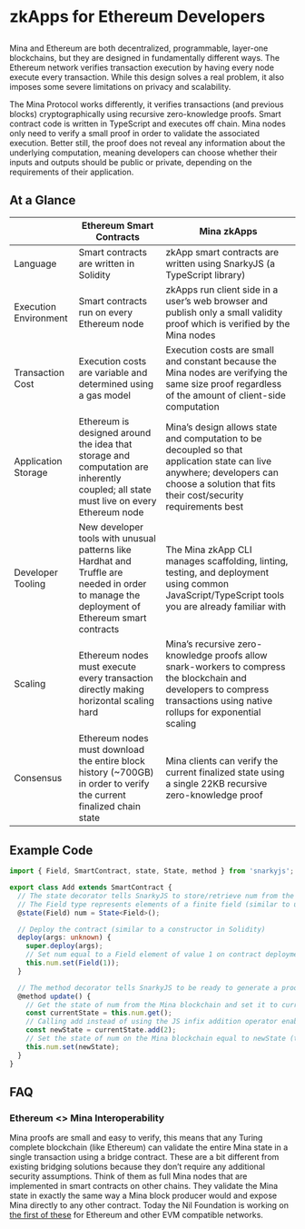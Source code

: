 
# zkApps for Ethereum Developers
## <!-- Prevent formatting next line as part of h1 (is there a better way to do this?) -->

Mina and Ethereum are both decentralized, programmable, layer-one blockchains,
but they are designed in fundamentally different ways. The Ethereum network
verifies transaction execution by having every node execute every transaction.
While this design solves a real problem, it also imposes some severe limitations
on privacy and scalability.

The Mina Protocol works differently, it verifies transactions (and previous
blocks) cryptographically using recursive zero-knowledge proofs. Smart contract
code is written in TypeScript and executes off chain. Mina nodes only need to
verify a small proof in order to validate the associated execution. Better
still, the proof does not reveal any information about the underlying
computation, meaning developers can choose whether their inputs and outputs
should be public or private, depending on the requirements of their application.

## At a Glance

<table style={{borderSpacing: '0px'}}>
<thead>
  <tr>
    <th style={{borderColor: 'black', borderWidth: '1px', borderStyle: 'solid', padding: '10px'}}></th>
    <th style={{borderColor: 'black', borderWidth: '1px', borderStyle: 'solid', padding: '10px', fontSize: 'larger'}}>Ethereum Smart Contracts</th>
    <th style={{borderColor: 'black', borderWidth: '1px', borderStyle: 'solid', padding: '10px', fontSize: 'larger'}}>Mina zkApps</th>
  </tr>
</thead>
<tbody>
  <tr>
    <td style={{borderColor: 'black', borderWidth: '1px', borderStyle: 'solid', padding: '10px'}}>Language</td>
    <td style={{borderColor: 'black', borderWidth: '1px', borderStyle: 'solid', padding: '10px'}}>Smart contracts are written in <span style={{color: '#7d4bbd'}}>Solidity</span></td>
    <td style={{borderColor: 'black', borderWidth: '1px', borderStyle: 'solid', padding: '10px'}}>zkApp smart contracts are written using <span style={{color: '#7d4bbd'}}>SnarkyJS</span> (a <span style={{color: '#7d4bbd'}}>TypeScript</span> library)</td>
  </tr>
  <tr>
    <td style={{borderColor: 'black', borderWidth: '1px', borderStyle: 'solid', padding: '10px'}}>Execution Environment</td>
    <td style={{borderColor: 'black', borderWidth: '1px', borderStyle: 'solid', padding: '10px'}}>Smart contracts run on <span style={{color: '#7d4bbd'}}>every Ethereum node</span></td>
    <td style={{borderColor: 'black', borderWidth: '1px', borderStyle: 'solid', padding: '10px'}}>zkApps run <span style={{color: '#7d4bbd'}}>client side</span> in a user’s web browser and publish only a small validity proof which is verified by the Mina nodes</td>
  </tr>
  <tr>
    <td style={{borderColor: 'black', borderWidth: '1px', borderStyle: 'solid', padding: '10px'}}>Transaction Cost</td>
    <td style={{borderColor: 'black', borderWidth: '1px', borderStyle: 'solid', padding: '10px'}}>Execution costs are variable and determined using a <span style={{color: '#7d4bbd'}}>gas model</span></td>
    <td style={{borderColor: 'black', borderWidth: '1px', borderStyle: 'solid', padding: '10px'}}>Execution costs are <span style={{color: '#7d4bbd'}}>small and constant</span> because the Mina nodes are verifying the same size proof regardless of the amount of client-side computation</td>
  </tr>
  <tr>
    <td style={{borderColor: 'black', borderWidth: '1px', borderStyle: 'solid', padding: '10px'}}>Application Storage</td>
    <td style={{borderColor: 'black', borderWidth: '1px', borderStyle: 'solid', padding: '10px'}}>Ethereum is designed around the idea that storage and computation are inherently coupled; <span style={{color: '#7d4bbd'}}>all state must live on every Ethereum node</span></td>
    <td style={{borderColor: 'black', borderWidth: '1px', borderStyle: 'solid', padding: '10px'}}>Mina’s design allows state and computation to be decoupled so that <span style={{color: '#7d4bbd'}}>application state can live anywhere</span>; developers can choose a solution that fits their cost/security requirements best</td>
  </tr>
  <tr>
    <td style={{borderColor: 'black', borderWidth: '1px', borderStyle: 'solid', padding: '10px'}}>Developer Tooling</td>
    <td style={{borderColor: 'black', borderWidth: '1px', borderStyle: 'solid', padding: '10px'}}>New developer tools with unusual patterns like <span style={{color: '#7d4bbd'}}>Hardhat</span> and <span style={{color: '#7d4bbd'}}>Truffle</span> are needed in order to manage the deployment of Ethereum smart contracts</td>
    <td style={{borderColor: 'black', borderWidth: '1px', borderStyle: 'solid', padding: '10px'}}><span style={{color: '#7d4bbd'}}>The Mina zkApp CLI</span> manages scaffolding, linting, testing, and deployment using common JavaScript/TypeScript tools you are already familiar with</td>
  </tr>
  <tr>
    <td style={{borderColor: 'black', borderWidth: '1px', borderStyle: 'solid', padding: '10px'}}>Scaling</td>
    <td style={{borderColor: 'black', borderWidth: '1px', borderStyle: 'solid', padding: '10px'}}>Ethereum nodes must execute every transaction directly making <span style={{color: '#7d4bbd'}}>horizontal scaling hard</span></td>
    <td style={{borderColor: 'black', borderWidth: '1px', borderStyle: 'solid', padding: '10px'}}>Mina’s recursive zero-knowledge proofs allow snark-workers to compress the blockchain and developers to compress transactions using <span style={{color: '#7d4bbd'}}>native rollups</span> for <span style={{color: '#7d4bbd'}}>exponential scaling</span></td>
  </tr>
  <tr>
    <td style={{borderColor: 'black', borderWidth: '1px', borderStyle: 'solid', padding: '10px'}}>Consensus</td>
    <td style={{borderColor: 'black', borderWidth: '1px', borderStyle: 'solid', padding: '10px'}}>Ethereum nodes must download the entire block history (<span style={{color: '#7d4bbd'}}>~700GB</span>) in order to verify the current finalized chain state </td>
    <td style={{borderColor: 'black', borderWidth: '1px', borderStyle: 'solid', padding: '10px'}}>Mina clients can verify the current finalized state using a single <span style={{color: '#7d4bbd'}}>22KB</span> recursive zero-knowledge proof</td>
  </tr>
</tbody>
</table>

## Example Code

```ts
import { Field, SmartContract, state, State, method } from 'snarkyjs';

export class Add extends SmartContract {
  // The state decorator tells SnarkyJS to store/retrieve num from the Mina blockchain
  // The Field type represents elements of a finite field (similar to uint256 for practical purposes but loops back to 1 after overflowing)
  @state(Field) num = State<Field>();

  // Deploy the contract (similar to a constructor in Solidity)
  deploy(args: unknown) {
    super.deploy(args);
    // Set num equal to a Field element of value 1 on contract deployment
    this.num.set(Field(1));
  }

  // The method decorator tells SnarkyJS to be ready to generate a proof of execution any time this method is called
  @method update() {
    // Get the state of num from the Mina blockchain and set it to currentState
    const currentState = this.num.get();
    // Calling add instead of using the JS infix addition operator enables SnaryJS to prove that the addition is done correctly
    const newState = currentState.add(2);
    // Set the state of num on the Mina blockchain equal to newState (this state update will not happen unless the transaction is accompanied by a valid proof of execution)
    this.num.set(newState);
  }
}
```

## FAQ

### Ethereum &lt;&gt; Mina Interoperability

Mina proofs are small and easy to verify, this means that any Turing complete
blockchain (like Ethereum) can validate the entire Mina state in a single
transaction using a bridge contract. These are a bit different from existing
bridging solutions because they don’t require any additional security
assumptions. Think of them as full Mina nodes that are implemented in smart
contracts on other chains. They validate the Mina state in exactly the same way
a Mina block producer would and expose Mina directly to any other contract.
Today the Nil Foundation is working on [the first of these](https://verify.mina.nil.foundation/walkthrough/index.html) for Ethereum and other
EVM compatible networks.
